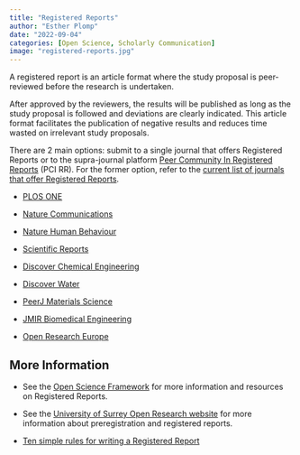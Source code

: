 ```yaml
---
title: "Registered Reports"
author: "Esther Plomp"
date: "2022-09-04"
categories: [Open Science, Scholarly Communication]
image: "registered-reports.jpg"
---
```


A registered report is an article format where the study proposal is peer-reviewed before the research is undertaken.

After approved by the reviewers, the results will be published as long as the study proposal is followed and deviations are clearly indicated. This article format facilitates the publication of negative results and reduces time wasted on irrelevant study proposals.

There are 2 main options: submit to a single journal that offers Registered Reports or to the supra-journal platform [Peer Community In Registered Reports](https://rr.peercommunityin.org/) (PCI RR). For the former option, refer to the [current list of journals that offer Registered Reports](https://www.cos.io/initiatives/registered-reports).

-   [PLOS ONE](https://journals.plos.org/plosone/s/other-article-types)

-   [Nature Communications](https://www.nature.com/articles/s41467-020-17294-2)

-   [Nature Human Behaviour](https://www.nature.com/uploads/ckeditor/attachments/4825/RegisteredReportsGuidelines_NatureHumanBehaviour.pdf)

-   [Scientific Reports](https://www.nature.com/srep/journal-policies/registered-reports)

-   [Discover Chemical Engineering](https://www.springer.com/journal/43938/submission-guidelines#Instructions%20for%20Authors_Registered%20Reports)

-   [Discover Water](https://www.springer.com/journal/43832/submission-guidelines#Instructions%20for%20Authors_Registered%20Reports)

-   [PeerJ Materials Science](https://peerj.com/about/author-instructions/chemistry)

-   [JMIR Biomedical Engineering](http://www.researchprotocols.org/)

-   [Open Research Europe](https://openreseurope.s3.amazonaws.com/resources/ORE-Registered-Report-Guidelines-STM.pdf)

## More Information

-   See the [Open Science Framework](https://www.cos.io/initiatives/registered-reports) for more information and resources on Registered Reports.

-   See the [University of Surrey Open Research website](https://www.surrey.ac.uk/library/open-research/preregistration-and-registered-reports) for more information about preregistration and registered reports.

-   [Ten simple rules for writing a Registered Report](https://doi.org/10.1371/journal.pcbi.1010571)
